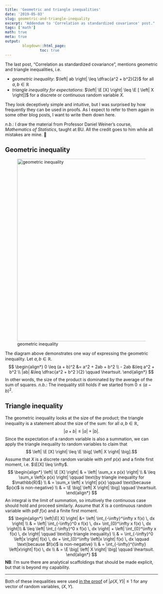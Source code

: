 ```yaml
---
title: 'Geometric and triangle inequalities'
date: '2019-05-03'
slug: geometric-and-triangle-inequality
excerpt: "Addendum to 'Correlation as standardized covariance' post."
tags: ['math']
math: true
meta: true
output:
        blogdown::html_page:
                toc: true
---
```


The last post, "Correlation as standardized covariance", mentions geometric and triangle inequalities, i.e.

- *geometric inequality*: $\left| ab \right| \leq \dfrac{a^2 + b^2}{2}$ for all $a, b \in \mathbb{R}$
- *triangle inequality for expectations*: $\left| \E [X] \right| \leq \E [ \left| X \right|]$ for a discrete or continuous random variable $X$.

They look deceptively simple and intuitive, but I was surprised by how frequently they can be used in proofs. As I expect to refer to them again in some other blog posts, I want to write them down here. 

*n.b.*: I draw the material from Professor Daniel Weiner's course, *Mathematics of Statistics*, taught at BU. All the credit goes to him while all mistakes are mine. 💁 



## Geometric inequality

![geometric inequality](/post/2019-05-03-geometric-and-triangle-inequality_files/tikz-diagram.png){width=600px}

The diagram above demonstrates one way of expressing the geometric inequality. Let $a, b \in \mathbb{R}$.  
        $$
        \begin{align*}
        0 \leq (a + b)^2  &= a^2 + 2ab + b^2 \\
         - 2ab &\leq a^2 + b^2 \\
         |ab| &\leq \dfrac{a^2 + b^2 }{2} \qquad \heartsuit.
        \end{align*}
        $$
In other words, the size of the product is dominated by the average of the sum of squares. 
*n.b.*: The inequality still holds if we started from $0 \leq (a-b)^2$. 



## Triangle inequality

The geometric inequality looks at the size of the product; the triangle inequality is a statement about the size of the sum: for all $a, b \in \mathbb{R}$,
        $$ \left| a + b \right| \leq \left| a \right| + \left| b \right|.$$
Since the expectation of a random variable is also a summation, we can apply the triangle inequality to random variables to claim that
        $$ \left| \E [X] \right| \leq \E \big[ \left| X \right| \big].$$
Assume that $X$ is a discrete random variable with pmf $p(x)$ and a finite first moment, i.e. $\E[X] \leq \infty$.
$$
\begin{align*}
        \left| \E [X] \right| & = \left| \sum_x x p(x) \right| \\
        & \leq \sum_x \left|x  p(x) \right| \qquad \text{by triangle inequality for $\mathbb{R}$} \\
        & = \sum_x \left| x \right| p(x) \qquad \text{because $p(x)$ is non-negative} \\
        & = \E \big[ \left| X \right| \big] \qquad \heartsuit.
\end{align*}
$$
An integral is the limit of summation, so intuitively the continuous case should hold and proceed similarly. Assume that $X$ is a continuous random variable with pdf $f(x)$ and a finite first moment.
       $$
       \begin{align*}
       \left|\E[ X] \right| &= \left| \int_{-\infty}^\infty x f(x) \, dx \right| \\
       & =  \left| \int_{-\infty}^0 x f(x) \, dx+ \int_{0}^\infty x f(x) \, dx \right|\\
       & \leq \left| \int_{-\infty}^0 x f(x) \, dx \right| + \left| \int_{0}^\infty x f(x) \, dx \right| \qquad \text{by triangle inequality} \\
       & = \int_{-\infty}^0 \left|x \right| f(x) \, dx + \int_{0}^\infty \left|x \right| f(x) \, dx \qquad \text{because $f(x)$ is non-negative} \\
       & = \int_{-\infty}^{\infty} \left|x\right| f(x) \, dx \\
       & = \E \big[  \left| X \right| \big] \qquad \heartsuit.
       \end{align*}
       $$
**NB**: I'm sure there are analytical scaffoldings that should be made explicit, but that is beyond my capability. 

---

Both of these inequalities were used [in the proof](https://asakomikami.com/2019/05/01/correlation-is-just-standardized-covariance/) of $\left| \rho(X, Y) \right| \leq 1$ for any vector of random variables, $(X, Y)$. 


       